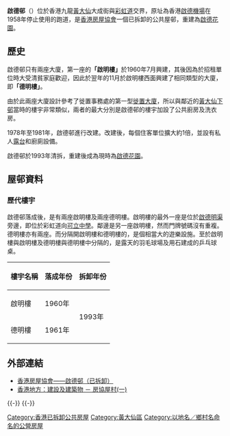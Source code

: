 {{Otheruses|other=其他以啟德為名的事物|啟德|disambig=自動}}
{{HKPublicHousing |
| authority = HKHS
| photo = 
| phototitle = 
| district = 黃大仙區
| type = 1
| year = 1960年
| disassembly = 1993年
| blocknumber = 2
| rentalflats = 
| flatsize = 
| household = 
| auth = 
| website = 
}}
'''啟德邨'''（{{lang-en|'''Kai Tak Estate'''}}）位於香港九龍[[黃大仙_(香港地方)|黃大仙]]大成街與[[彩虹道|彩虹道]]交界，原址為香港[[啟德機場|啟德機場]]在1958年停止使用的跑道，是[[香港房屋協會|香港房屋協會]]一個已拆卸的公共屋邨，重建為[[啟德花園|啟德花園]]。

==歷史==
啟德邨只有兩座大廈，第一座的'''「啟明樓」'''於1960年7月興建，其後因為於招租單位時大受清貧家庭歡迎，因此於翌年的11月於啟明樓西面興建了相同類型的大廈，即'''「德明樓」'''。

由於此兩座大廈設計參考了徙置事務處的第一型[[徙置大廈|徙置大廈]]，所以與鄰近的[[黃大仙下邨|黃大仙下邨]]當時的樓宇非常類似，兩者的最大分別是啟德邨的樓宇加設了公共廚房及洗衣房。

1978年至1981年，啟德邨進行改建。改建後，每個住客單位擴大約1倍，並設有私人[[露台|露台]]和廚廁設備。

啟德邨於1993年清拆，重建後成為現時為[[啟德花園|啟德花園]]。

== 屋邨資料 ==

=== 歷代樓宇 ===
啟德邨落成後，是有兩座啟眀樓及兩座德明樓。啟明樓的最外一座是位於[[啟德明渠|啟德明渠]]旁邊，即位於彩虹道向[[可立中學|可立中學]]。鄰邊是另一座啟明樓，然而門牌號碼沒有重複。
德明樓亦有兩座。而分隔開啟明樓和德明樓的，是個相當大的遊樂設施。至於啟明樓與啟明樓及德明樓與德明樓中分隔的，是露天的羽毛球場及用石建成的乒乓球桌。
{| class="wikitable" style="text-align: center"
|-
! 樓宇名稱 !! 落成年份 !! 拆卸年份
|-
| 啟明樓 || 1960年 || rowspan="2" | 1993年
|-
| 德明樓 || 1961年
|}

==外部連結==
*[https://www.hkhs.com/tc/housing_archive/id/18 香港房屋協會——啟德邨（已拆卸）]{{Wayback|url=https://www.hkhs.com/tc/housing_archive/id/18 |date=20191001080611 }}
*[http://www.hk-place.com/view.php?id=225 香港地方：建設及建築物 － 房協屋村(一)]{{Wayback|url=http://www.hk-place.com/view.php?id=225 |date=20200530151453 }}

{{-}}
{{HK-buil-stub}}
{{-}}
{{香港已拆卸公共屋邨}}
{{DEFAULTSORT: Kai Tak Estate}}
[[Category:香港已拆卸公共房屋|Category:香港已拆卸公共房屋]]
[[Category:黃大仙區|Category:黃大仙區]]
[[Category:以地名／鄉村名命名的公營房屋|Category:以地名／鄉村名命名的公營房屋]]